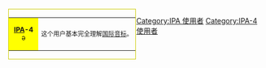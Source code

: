 <div style="float:left;border:solid #CCCC00 1px;margin:1px;">
{| cellspacing="0" style="width:238px;background:#FFFF99;"
| style="width:45px;height:45px;background:#FFFF00;text-align:center;font-size:10pt;" | '''[[IPA]]-4'''<br/>ə
| style="font-size:9pt;padding:4pt;line-height:1.25em;" | 这个用户基本完全理解[[国际音标]]。
|}
</div>
[[Category:IPA 使用者]]
[[Category:IPA-4 使用者]]